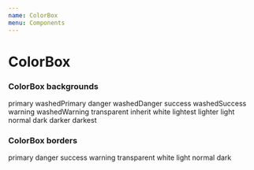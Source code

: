 ```yaml
---
name: ColorBox
menu: Components
---
```



# ColorBox

<PropsTable of={ColorBox} />


### ColorBox backgrounds

<Playground>
  <ColorBox bgColor="primary">primary</ColorBox>
  <Spacer />
  <ColorBox bgColor="washedPrimary">washedPrimary</ColorBox>
  <Spacer />
  <ColorBox bgColor="danger">danger</ColorBox>
  <Spacer />
  <ColorBox bgColor="washedDanger">washedDanger</ColorBox>
  <Spacer />
  <ColorBox bgColor="success">success</ColorBox>
  <Spacer />
  <ColorBox bgColor="washedSuccess">washedSuccess</ColorBox>
  <Spacer />
  <ColorBox bgColor="warning">warning</ColorBox>
  <Spacer />
  <ColorBox bgColor="washedWarning">washedWarning</ColorBox>
  <Spacer />
  <ColorBox bgColor="transparent">transparent</ColorBox>
  <Spacer />
  <ColorBox bgColor="inherit">inherit</ColorBox>
  <Spacer />
  <ColorBox bgColor="white">white</ColorBox>
  <Spacer />
  <ColorBox bgColor="lightest">lightest</ColorBox>
  <Spacer />
  <ColorBox bgColor="lighter">lighter</ColorBox>
  <Spacer />
  <ColorBox bgColor="light">light</ColorBox>
  <Spacer />
  <ColorBox bgColor="normal">normal</ColorBox>
  <Spacer />
  <ColorBox bgColor="dark">dark</ColorBox>
  <Spacer />
  <ColorBox bgColor="darker">darker</ColorBox>
  <Spacer />
  <ColorBox bgColor="darkest">darkest</ColorBox>
</Playground>


### ColorBox borders

<Playground>
  <ColorBox className="border" borderColor="primary">primary</ColorBox>
  <Spacer />
  <ColorBox className="border" borderColor="danger">danger</ColorBox>
  <Spacer />
  <ColorBox className="border" borderColor="success">success</ColorBox>
  <Spacer />
  <ColorBox className="border" borderColor="warning">warning</ColorBox>
  <Spacer />
  <ColorBox className="border" borderColor="transparent">transparent</ColorBox>
  <Spacer />
  <ColorBox className="border" borderColor="white">white</ColorBox>
  <Spacer />
  <ColorBox className="border" borderColor="light">light</ColorBox>
  <Spacer />
  <ColorBox className="border" borderColor="normal">normal</ColorBox>
  <Spacer />
  <ColorBox className="border" borderColor="dark">dark</ColorBox>
</Playground>
